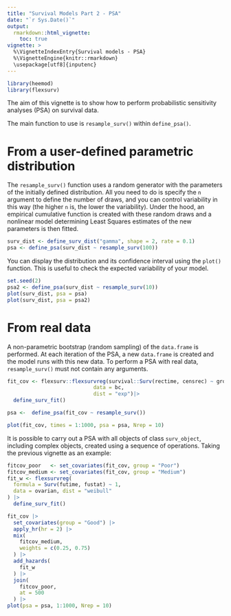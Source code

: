 ```yaml
---
title: "Survival Models Part 2 - PSA"
date: "`r Sys.Date()`"
output:
  rmarkdown::html_vignette:
    toc: true 
vignette: >
  %\VignetteIndexEntry{Survival models - PSA}
  %\VignetteEngine{knitr::rmarkdown}
  \usepackage[utf8]{inputenc}
---
```


```r
library(heemod)
library(flexsurv)
```

The aim of this vignette is to show how to perform probabilistic sensitivity 
analyses (PSA) on survival data.

The main function to use is `resample_surv()` within `define_psa()`.

# From a user-defined parametric distribution
The `resample_surv()` function uses a random generator with the parameters of the 
initially defined distribution. All you need to do is specify the `n` argument to 
define the number of draws,  and you can control variability in this way (the higher 
`n` is, the lower the variability).
Under the hood, an empirical cumulative function is created with these random draws 
and a nonlinear model determining Least Squares estimates of the new parameters 
is then fitted.

```r
surv_dist <- define_surv_dist("gamma", shape = 2, rate = 0.1)
psa <- define_psa(surv_dist ~ resample_surv(100))
```

You can display the distribution and its confidence interval using the `plot()` 
function. This is useful to check the expected variability of your model.
```r
set.seed(2)
psa2 <- define_psa(surv_dist ~ resample_surv(10))
plot(surv_dist, psa = psa)
plot(surv_dist, psa = psa2)
```

# From real data
A non-parametric bootstrap (random sampling) of the `data.frame` is performed.
At each iteration of the PSA, a new `data.frame` is created and the model runs 
with this new data.
To perform a PSA with real data, `resample_surv()` must not contain any arguments.

```r
fit_cov <- flexsurv::flexsurvreg(survival::Surv(rectime, censrec) ~ group,
                            data = bc,
                            dist = "exp")|>
  define_surv_fit()

psa <-  define_psa(fit_cov ~ resample_surv())

plot(fit_cov, times = 1:1000, psa = psa, Nrep = 10)
```

It is possible to carry out a PSA with all objects of class `surv_object`, including 
complex objects, created using a sequence of operations.
Taking the previous vignette as an example:
```r
fitcov_poor   <- set_covariates(fit_cov, group = "Poor")
fitcov_medium <- set_covariates(fit_cov, group = "Medium")
fit_w <- flexsurvreg(
  formula = Surv(futime, fustat) ~ 1,
  data = ovarian, dist = "weibull"
) |> 
  define_surv_fit()

fit_cov |> 
  set_covariates(group = "Good") |> 
  apply_hr(hr = 2) |> 
  mix(
    fitcov_medium,
    weights = c(0.25, 0.75)
  ) |>
  add_hazards(
    fit_w
  ) |>
  join(
    fitcov_poor,
    at = 500
  ) |>
plot(psa = psa, 1:1000, Nrep = 10)
```

